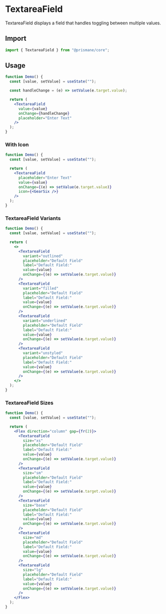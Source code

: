# TextareaField

TextareaField displays a field that handles toggling between multiple values.

## Import

```js
import { TextareaField } from "@prismane/core";
```

## Usage

```jsx
function Demo() {
  const [value, setValue] = useState("");

  const handleChange = (e) => setValue(e.target.value);

  return (
    <TextareaField
      value={value}
      onChange={handleChange}
      placeholder="Enter Text"
    />
  );
}
```

### With Icon

```jsx
function Demo() {
  const [value, setValue] = useState("");

  return (
    <TextareaField
      placeholder="Enter Text"
      value={value}
      onChange={(e) => setValue(e.target.value)}
      icon={<GearSix />}
    />
  );
}
```

### TextareaField Variants

```jsx
function Demo() {
  const [value, setValue] = useState("");

  return (
    <>
      <TextareaField
        variant="outlined"
        placeholder="Default Field"
        label="Default Field:"
        value={value}
        onChange={(e) => setValue(e.target.value)}
      />
      <TextareaField
        variant="filled"
        placeholder="Default Field"
        label="Default Field:"
        value={value}
        onChange={(e) => setValue(e.target.value)}
      />
      <TextareaField
        variant="underlined"
        placeholder="Default Field"
        label="Default Field:"
        value={value}
        onChange={(e) => setValue(e.target.value)}
      />
      <TextareaField
        variant="unstyled"
        placeholder="Default Field"
        label="Default Field:"
        value={value}
        onChange={(e) => setValue(e.target.value)}
      />
    </>
  );
}
```

### TextareaField Sizes

```jsx
function Demo() {
  const [value, setValue] = useState("");

  return (
    <Flex direction="column" gap={fr(2)}>
      <TextareaField
        size="xs"
        placeholder="Default Field"
        label="Default Field:"
        value={value}
        onChange={(e) => setValue(e.target.value)}
      />
      <TextareaField
        size="sm"
        placeholder="Default Field"
        label="Default Field:"
        value={value}
        onChange={(e) => setValue(e.target.value)}
      />
      <TextareaField
        size="base"
        placeholder="Default Field"
        label="Default Field:"
        value={value}
        onChange={(e) => setValue(e.target.value)}
      />
      <TextareaField
        size="md"
        placeholder="Default Field"
        label="Default Field:"
        value={value}
        onChange={(e) => setValue(e.target.value)}
      />
      <TextareaField
        size="lg"
        placeholder="Default Field"
        label="Default Field:"
        value={value}
        onChange={(e) => setValue(e.target.value)}
      />
    </Flex>
  );
}
```
